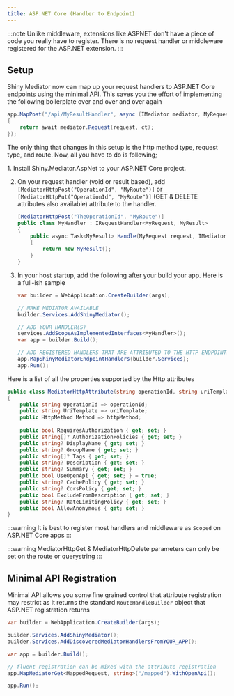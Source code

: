 ```yaml
---
title: ASP.NET Core (Handler to Endpoint)
---
```


<NugetBadge name="Shiny.Mediator.AspNet" showLabel={true} />

:::note
Unlike middleware, extensions like ASPNET don't have a piece of code you really have to register.  There is no request handler or middleware registered for the ASP.NET extension.
:::

## Setup
Shiny Mediator now can map up your request handlers to ASP.NET Core endpoints using the minimal API.  This
saves you the effort of implementing the following boilerplate over and over and over again

```csharp
app.MapPost("/api/MyResultHandler", async (IMediator mediator, MyRequest request, CancellationToken ct) =>
{
    return await mediator.Request(request, ct);
});
```

The only thing that changes in this setup is the http method type, request type, and route.  Now, all you have to do is 
following;

<Steps>
1. Install Shiny.Mediator.AspNet <NugetBadge name="Shiny.Mediator.AspNet" showLabel={true} /> to your ASP.NET Core project.

2. On your request handler (void or result based), add `[MediatorHttpPost("OperationId", "MyRoute")]` or `[MediatorHttpPut("OperationId", "MyRoute")]` (GET & DELETE attributes also available) attribute to the handler.

   ```csharp
   [MediatorHttpPost("TheOperationId", "MyRoute")]
   public class MyHandler : IRequestHandler<MyRequest, MyResult>
   {
       public async Task<MyResult> Handle(MyRequest request, IMediatorContext context, CancellationToken ct)
       {
           return new MyResult();
       }
   }
   ```

3. In your host startup, add the following after your build your app.  Here is a full-ish sample

   ```csharp
   var builder = WebApplication.CreateBuilder(args);

   // MAKE MEDIATOR AVAILABLE
   builder.Services.AddShinyMediator(); 

   // ADD YOUR HANDLER(S)
   services.AddScopeAsImplementedInterfaces<MyHandler>();
   var app = builder.Build();
   
   // ADD REGISTERED HANDLERS THAT ARE ATTRIBUTED TO THE HTTP ENDPOINTS
   app.MapShinyMediatorEndpointHandlers(builder.Services);
   app.Run();
   ```

</Steps>

Here is a list of all the properties supported by the Http attributes

```csharp
public class MediatorHttpAttribute(string operationId, string uriTemplate, HttpMethod httpMethod) : Attribute
{
    public string OperationId => operationId;
    public string UriTemplate => uriTemplate;
    public HttpMethod Method => httpMethod;
    
    public bool RequiresAuthorization { get; set; }
    public string[]? AuthorizationPolicies { get; set; }
    public string? DisplayName { get; set; }
    public string? GroupName { get; set; }
    public string[]? Tags { get; set; }
    public string? Description { get; set; }
    public string? Summary { get; set; }
    public bool UseOpenApi { get; set; } = true;
    public string? CachePolicy { get; set; }
    public string? CorsPolicy { get; set; }
    public bool ExcludeFromDescription { get; set; }
    public string? RateLimitingPolicy { get; set; }
    public bool AllowAnonymous { get; set; }
}
```

:::warning
It is best to register most handlers and middleware as `Scoped` on ASP.NET Core apps
:::

:::warning
MediatorHttpGet & MediatorHttpDelete parameters can only be set on the route or querystring
:::

## Minimal API Registration

Minimal API allows you some fine grained control that attribute registration may restrict as it returns the standard `RouteHandleBuilder` object that
ASP.NET registration returns

```csharp
var builder = WebApplication.CreateBuilder(args);

builder.Services.AddShinyMediator();
builder.Services.AddDiscoveredMediatorHandlersFromYOUR_APP();

var app = builder.Build();

// fluent registration can be mixed with the attribute registration
app.MapMediatorGet<MappedRequest, string>("/mapped").WithOpenApi();

app.Run();
```